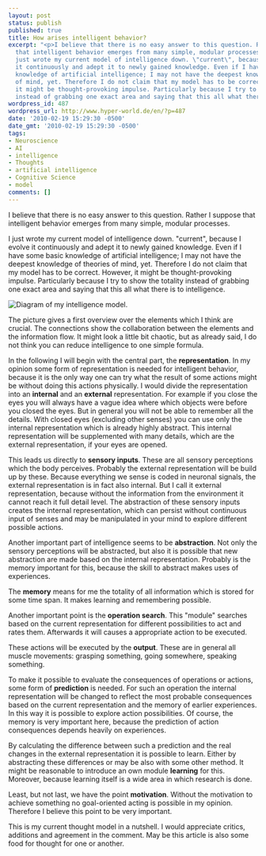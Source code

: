 ```yaml
---
layout: post
status: publish
published: true
title: How arises intelligent behavior?
excerpt: "<p>I believe that there is no easy answer to this question. Rather I suppose
  that intelligent behavior emerges from many simple, modular processes.</p>\r\n<p>I
  just wrote my current model of intelligence down. \"current\", because I evolve
  it continuously and adept it to newly gained knowledge. Even if I have some basic
  knowledge of artificial intelligence; I may not have the deepest knowledge of theories
  of mind, yet. Therefore I do not claim that my model has to be correct. However,
  it might be thought-provoking impulse. Particularly because I try to show the totality
  instead of grabbing one exact area and saying that this all what there is to intelligence.</p>\r\n"
wordpress_id: 487
wordpress_url: http://www.hyper-world.de/en/?p=487
date: '2010-02-19 15:29:30 -0500'
date_gmt: '2010-02-19 15:29:30 -0500'
tags:
- Neuroscience
- AI
- intelligence
- Thoughts
- artificial intelligence
- Cognitive Science
- model
comments: []
---
```


I believe that there is no easy answer to this question. Rather I suppose that
intelligent behavior emerges from many simple, modular processes.

I just wrote my current model of intelligence down. "current", because I evolve
it continuously and adept it to newly gained knowledge. Even if I have some
basic knowledge of artificial intelligence; I may not have the deepest knowledge
of theories of mind, yet. Therefore I do not claim that my model has to be
correct. However, it might be thought-provoking impulse. Particularly because
I try to show the totality instead of grabbing one exact area and saying that
this all what there is to intelligence.

![Diagram of my intelligence model.](./2010-02-19-how-arises-intelligent-behavior/intelligence_en.png)

The picture gives a first overview over the elements which I think are crucial.
The connections show the collaboration between the elements and the information
flow. It might look a little bit chaotic, but as already said, I do not think
you can reduce intelligence to one simple formula.

In the following I will begin with the central part, the
**representation**. In my opinion some form of representation is
needed for intelligent behavior, because it is the only way one can try what the
result of some actions might be without doing this actions physically. I would
divide the representation into an **internal** and an
**external** representation. For example if you close the eyes you
will always have a vague idea where which objects were before you closed the
eyes. But in general you will not be able to remember all the details. With
closed eyes (excluding other senses) you can use only the internal
representation which is already highly abstract. This internal representation
will be supplemented with many details, which are the external representation,
if your eyes are opened.

This leads us directly to **sensory inputs**. These are all sensory
perceptions which the body perceives. Probably the external representation will
be build up by these. Because everything we sense is coded in neuronal signals,
the external representation is in fact also internal. But I call it external
representation, because without the information from the environment it cannot
reach it full detail level. The abstraction of these sensory inputs creates the
internal representation, which can persist without continuous input of senses
and may be manipulated in your mind to explore different possible actions.

Another important part of intelligence seems to be **abstraction**.
Not only the sensory perceptions will be abstracted, but also it is possible
that new abstraction are made based on the internal representation. Probably is
the memory important for this, because the skill to abstract makes uses of
experiences.

The **memory** means for me the totality of all information which
is stored for some time span. It makes learning and remembering possible.

Another important point is the **operation search**. This "module"
searches based on the current representation for different possibilities to act
and rates them. Afterwards it will causes a appropriate action to be executed.

These actions will be executed by the **output**. These are in
general all muscle movements: grasping something, going somewhere, speaking
something.

To make it possible to evaluate the consequences of operations or actions, some
form of **prediction** is needed. For such an operation the
internal representation will be changed to reflect the most probable
consequences based on the current representation and the memory of earlier
experiences. In this way it is possible to explore action possibilities. Of
course, the memory is very important here, because the prediction of action
consequences depends heavily on experiences.

By calculating the difference between such a prediction and the real changes in
the external representation it is possible to learn. Either by abstracting these
differences or may be also with some other method. It might be reasonable to
introduce an own module **learning** for this. Moreover, because
learning itself is a wide area in which research is done.

Least, but not last, we have the point **motivation**. Without the
motivation to achieve something no goal-oriented acting is possible in my
opinion. Therefore I believe this point to be very important.

This is my current thought model in a nutshell. I would appreciate critics,
additions and agreement in the comment. May be this article is also some food
for thought for one or another.

